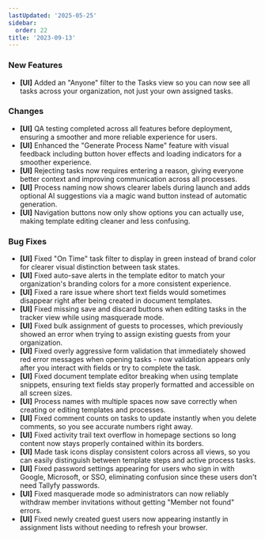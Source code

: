 ```yaml
---
lastUpdated: '2025-05-25'
sidebar:
  order: 22
title: '2023-09-13'
---
```


### New Features

- **[UI]** Added an "Anyone" filter to the Tasks view so you can now see all tasks across your organization, not just your own assigned tasks.

### Changes

- **[UI]** QA testing completed across all features before deployment, ensuring a smoother and more reliable experience for users.
- **[UI]** Enhanced the "Generate Process Name" feature with visual feedback including button hover effects and loading indicators for a smoother experience.
- **[UI]** Rejecting tasks now requires entering a reason, giving everyone better context and improving communication across all processes.
- **[UI]** Process naming now shows clearer labels during launch and adds optional AI suggestions via a magic wand button instead of automatic generation.
- **[UI]** Navigation buttons now only show options you can actually use, making template editing cleaner and less confusing.

### Bug Fixes

- **[UI]** Fixed "On Time" task filter to display in green instead of brand color for clearer visual distinction between task states.
- **[UI]** Fixed auto-save alerts in the template editor to match your organization's branding colors for a more consistent experience.
- **[UI]** Fixed a rare issue where short text fields would sometimes disappear right after being created in document templates.
- **[UI]** Fixed missing save and discard buttons when editing tasks in the tracker view while using masquerade mode.
- **[UI]** Fixed bulk assignment of guests to processes, which previously showed an error when trying to assign existing guests from your organization.
- **[UI]** Fixed overly aggressive form validation that immediately showed red error messages when opening tasks - now validation appears only after you interact with fields or try to complete the task.
- **[UI]** Fixed document template editor breaking when using template snippets, ensuring text fields stay properly formatted and accessible on all screen sizes.
- **[UI]** Process names with multiple spaces now save correctly when creating or editing templates and processes.
- **[UI]** Fixed comment counts on tasks to update instantly when you delete comments, so you see accurate numbers right away.
- **[UI]** Fixed activity trail text overflow in homepage sections so long content now stays properly contained within its borders.
- **[UI]** Made task icons display consistent colors across all views, so you can easily distinguish between template steps and active process tasks.
- **[UI]** Fixed password settings appearing for users who sign in with Google, Microsoft, or SSO, eliminating confusion since these users don't need Tallyfy passwords.
- **[UI]** Fixed masquerade mode so administrators can now reliably withdraw member invitations without getting "Member not found" errors.
- **[UI]** Fixed newly created guest users now appearing instantly in assignment lists without needing to refresh your browser.